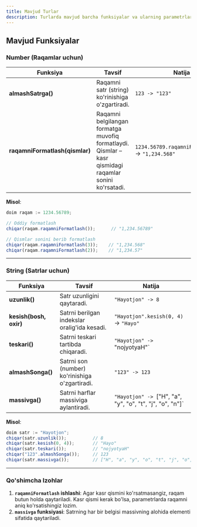 ```yaml
---
title: Mavjud Turlar
description: Turlarda mavjud barcha funksiyalar va ularning parametrlarining to'liq tavsifi
---
```


## Mavjud Funksiyalar

### **Number (Raqamlar uchun)**

| **Funksiya**         | **Tavsif**                                                                               | **Natija**                            |
|-----------------------|------------------------------------------------------------------------------------------|----------------------------------------|
| **almashSatrga()**    | Raqamni satr (string) ko'rinishiga o'zgartiradi.                                         | `123 -> "123"`                         |
| **raqamniFormatlash(qismlar)** | Raqamni belgilangan formatga muvofiq formatlaydi. Qismlar – kasr qismidagi raqamlar sonini ko'rsatadi. | `1234.56789.raqamniFormatlash(3)` -> `"1,234.568"` |

**Misol**:
```js
doim raqam := 1234.56789;

// Oddiy formatlash
chiqar(raqam.raqamniFormatlash());      // "1,234.56789"

// Qismlar sonini berib formatlash
chiqar(raqam.raqamniFormatlash(3));    // "1,234.568"
chiqar(raqam.raqamniFormatlash(2));    // "1,234.57"
```

---

### **String (Satrlar uchun)**

| **Funksiya**         | **Tavsif**                                                              | **Natija**                    |
|-----------------------|-------------------------------------------------------------------------|--------------------------------|
| **uzunlik()**         | Satr uzunligini qaytaradi.                                             | `"Hayotjon" -> 8`             |
| **kesish(bosh, oxir)**| Satrni berilgan indekslar oralig'ida kesadi.                           | `"Hayotjon".kesish(0, 4)` -> `"Hayo"` |
| **teskari()**         | Satrni teskari tartibda chiqaradi.                                     | `"Hayotjon" -> `"nojyotyaH"`  |
| **almashSonga()**     | Satrni son (number) ko'rinishiga o'zgartiradi.                        | `"123" -> 123`                |
| **massivga()**        | Satrni harflar massiviga aylantiradi.                                  | `"Hayotjon" -> `["H", "a", "y", "o", "t", "j", "o", "n"]` |

**Misol**:
```js
doim satr := "Hayotjon";
chiqar(satr.uzunlik());          // 8
chiqar(satr.kesish(0, 4));       // "Hayo"
chiqar(satr.teskari());          // "nojyotyaH"
chiqar("123".almashSonga());     // 123
chiqar(satr.massivga());         // ["H", "a", "y", "o", "t", "j", "o", "n"]
```

---

### Qo'shimcha Izohlar

1. **`raqamniFormatlash` ishlashi**: Agar kasr qismini ko'rsatmasangiz, raqam butun holda qaytariladi. Kasr qismi kerak bo'lsa, parametrlarda raqamni aniq ko'rsatishingiz lozim.
2. **`massivga` funksiyasi**: Satrning har bir belgisi massivning alohida elementi sifatida qaytariladi.
